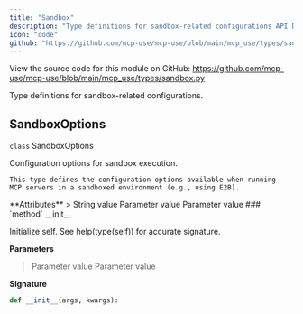 ```yaml
---
title: "Sandbox"
description: "Type definitions for sandbox-related configurations API Documentation"
icon: "code"
github: "https://github.com/mcp-use/mcp-use/blob/main/mcp_use/types/sandbox.py"
---
```



<Callout type="info" title="Source Code">
View the source code for this module on GitHub: <a href='https://github.com/mcp-use/mcp-use/blob/main/mcp_use/types/sandbox.py' target='_blank' rel='noopener noreferrer'>https://github.com/mcp-use/mcp-use/blob/main/mcp_use/types/sandbox.py</a>
</Callout>

Type definitions for sandbox-related configurations.

## SandboxOptions

<div>
<RandomGradientBackground className="rounded-lg p-4 w-full h-full rounded-full">
<div className="text-black">
<div className="text-black font-bold text-xl mb-2 mt-8"><code className="!text-black">class</code> SandboxOptions</div>

Configuration options for sandbox execution.

    This type defines the configuration options available when running
    MCP servers in a sandboxed environment (e.g., using E2B).

</div>
</RandomGradientBackground>
<Card type="info">
**Attributes**
>
<ParamField body="api_key" type="str" required="True" >   String value </ParamField>
<ParamField body="sandbox_template_id" type="NotRequired" required="True" >   Parameter value </ParamField>
<ParamField body="supergateway_command" type="NotRequired" required="True" >   Parameter value </ParamField>

</Card>

<Card type="info">
### `method` __init__

Initialize self.  See help(type(self)) for accurate signature.

**Parameters**
><ParamField body="args" required="True" >   Parameter value </ParamField>
><ParamField body="kwargs" required="True" >   Parameter value </ParamField>

**Signature**
```python wrap
def __init__(args, kwargs):
```

</Card>
</div>
